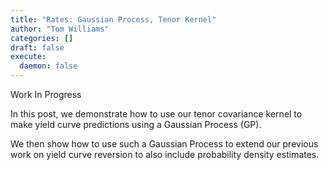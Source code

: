 ```yaml
---
title: "Rates: Gaussian Process, Tenor Kernel"
author: "Tom Williams"
categories: []
draft: false
execute:
  daemon: false
---
```


Work In Progress

In this post, we demonstrate how to use our tenor covariance kernel to make yield curve predictions using a Gaussian Process (GP).

We then show how to use such a Gaussian Process to extend our previous work on yield curve reversion to also include probability density estimates.
